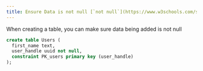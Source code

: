 ```yaml
---
title: Ensure Data is not null [`not null`](https://www.w3schools.com/sql/sql_notnull.asp)
---
```


When creating a table, you can make sure data being added is  not null

```sql
create table Users (  
  first_name text,
  user_handle uuid not null,
  constraint PK_users primary key (user_handle)
);
```